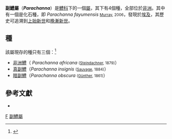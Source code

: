 {{Automatic Taxobox
| taxon = Parachanna
| authority = [[Guy_Teugels|Teugels]] & [[Jacques_Daget|Daget]], 1984
| image = Parachanna africana after boulenger 1916.jpg
| image_caption = [[非洲鱧|非洲鱧]]
| type_species = ''Ophiocephalus obscurus''
| type_species_authority = Günther, 1861
| subdivision_ranks = [[種|種]]
| subdivision = 見文內
}}

'''副鱧屬'''（'''''Parachanna'''''）是[[鱧科|鱧科]]下的一個[[屬|屬]]，其下有4個種，全部位於[[非洲|非洲]]。其中有一個是化石種，即 ''Parachanna fayumensis'' <small>[[Alison_M._Murray|Murray]], 2006</small>，發現於[[埃及|埃及]]，其歷史可追溯到[[上始新世|上始新世]]和[[晚漸新世|晚漸新世]]。

==種==
該屬現存的種只有三個：<ref>{{FishBase genus | genus = Parachanna| month = February | year = 2013}}</ref>
*[[非洲鱧|非洲鱧]]（ ''Parachanna africana'' <small>([[Franz_Steindachner|Steindachner]], 1879)</small>）
* [[真副鱧|真副鱧]]（''Parachanna insignis'' <small>([[Henri_Émile_Sauvage|Sauvage]], 1884)</small>）
* [[暗副鱧|暗副鱧]]（''Parachanna obscura'' <small>([[Albert_Günther|Günther]], 1861)</small>）

==參考文獻==
* {{ITIS |id=642462 |taxon=Parachanna |accessdate=6 June 2006}}
{{reflist}}

{{taxonbar}}
[[Category:_1984年描述的分类群|F]]
[[Category:副鱧屬|]]

{{commons|Category:Parachanna}}
